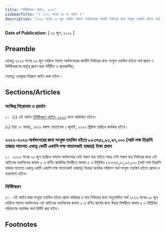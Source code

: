 ```yaml
---
title: "নির্দিষ্টকরণ আইন, ২০২২"
sidebarTitle: "( ২০২২ সনের ১৪ নং আইন )"
description: "২০২৩ সনের ৩০ জুন তারিখে সমাপ্য অর্থবৎসরের কার্যাদি নির্বাহের জন্য সংযুক্ত তহবিল হইতে অর্থ প্রদান ও নির্দিষ্টকরণের কর্তৃত্ব প্রদানের জন্য প্রণীত আইন"
---
```


**Date of Publication:** [ ৩০ জুন, ২০২২ ]

## Preamble

যেহেতু ২০২৩ সনের ৩০ জুন তারিখে সমাপ্য অর্থবৎসরের কার্যাদি নির্বাহের জন্য সংযুক্ত তহবিল হইতে অর্থ প্রদান ও নির্দিষ্টকরণের কর্তৃত্ব প্রদান করা সমীচীন ও প্রয়োজনীয়;

সেহেতু এতদ্দ্বারা নিম্নরূপ আইন করা হইল:-

## Sections/Articles

### সংক্ষিপ্ত শিরোনাম ও প্রবর্তন

১।  (১) এই আইন [নির্দিষ্টকরণ আইন, ২০২২](/act-1410.html "নির্দিষ্টকরণ আইন, ২০২২") নামে অভিহিত হইবে।

(২) ইহা ১৭ আষাঢ়, ১৪২৯ বঙ্গাব্দ মোতাবেক ১ জুলাই, ২০২২ খ্রিষ্টাব্দ তারিখে কার্যকর হইবে।

### ২০২২-২০২৩ অর্থবৎসরের জন্য সংযুক্ত তহবিল হইতে ৮৮৩৭৫১,৮১,৯৭,০০০ (আট লক্ষ তিরাশি হাজার সাতশত একান্ন কোটি একাশি লক্ষ সাতানব্বই হাজার) টাকা প্রদান

২।  ২০২৩ সনের ৩০ জুন তারিখে সমাপ্য অর্থবৎসরে যেই সকল ব্যয় হইতে পারে সেই সকল ব্যয় নির্বাহের জন্য এই আইনের তফসিলের কলাম ২ এ বর্ণিত কার্যাদির বিপরীতে কলাম ৫ এ উল্লিখিত ৮৮৩৭৫১,৮১,৯৭,০০০ (আট লক্ষ তিরাশি হাজার সাতশত একান্ন কোটি একাশি লক্ষ সাতানব্বই হাজার) টাকার অনধিক পরিমাণ অর্থ সংযুক্ত তহবিল হইতে প্রদেয় ও ব্যয়যোগ্য হইবে।

### নির্দিষ্টকরণ

৩।  এই আইন দ্বারা সংযুক্ত তহবিল হইতে প্রদান করিবার ও ব্যয় নির্বাহের জন্য অনুমোদিত অর্থ ২০২৩ সনের ৩০ জুন তারিখে সমাপ্য অর্থবৎসরে এই আইনের তফসিলের কলাম ২ এ বর্ণিত কার্যের জন্য উহার বিপরীতে কলাম ৫ এ উল্লিখিত পরিমাণের অনধিক অর্থ নির্দিষ্ট করা হইল।

## Footnotes

